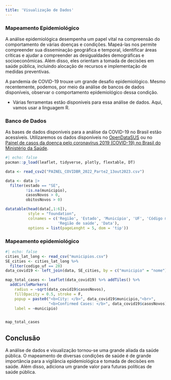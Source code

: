 ```yaml
---
title: 'Visualização de Dados'
---
```


### Mapeamento Epidemiológico

A análise epidemiológica desempenha um papel vital na compreensão do comportamento de várias doenças e condições. Mapeá-las nos permite compreender sua disseminação geográfica e temporal, identificar áreas críticas e ajudar a compreender as desigualdades demográficas e socioeconômicas. Além disso, eles orientam a tomada de decisões em saúde pública, incluindo alocação de recursos e implementação de medidas preventivas.

A pandemia de COVID-19 trouxe um grande desafio epidemiológico. Mesmo recentemente, podemos, por meio da análise de bancos de dados disponíveis, observar o comportamento epidemiológico dessa condição.

-   Várias ferramentas estão disponíveis para essa análise de dados. Aqui, vamos usar a linguagem R.

### Banco de Dados

As bases de dados disponíveis para a análise da COVID-19 no Brasil estão acessíveis. Utilizaremos os dados disponíveis no [OpenDataSUS](https://opendatasus.saude.gov.br/) ou no [Painel de casos da doença pelo coronavírus 2019 (COVID-19) no Brasil do Ministério da Saúde](https://covid.saude.gov.br/).

```r
#| echo: false
pacman::p_load(leaflet, tidyverse, plotly, flextable, DT)

data <- read_csv2("PAINEL_COVIDBR_2022_Parte2_13out2023.csv")

data <- data |> 
  filter(estado == "SE",
         !is.na(municipio),
         casosNovos > 0,
         obitosNovos > 0)

datatable(head(data[,1:6]),
          style = "foundation",
          colnames = c('Região', 'Estado', 'Município', 'UF', 'Código municipal',
                       'Região de saúde', 'Data'),
          options = list(pageLenght = 5, dom = 'tip'))
```

### Mapeamento epidemiológico

```r
#| echo: false
cities_lat_long <- read_csv("municipios.csv")
SE_cities <- cities_lat_long %>% 
  filter(codigo_uf == 28)
data_covid19 <- left_join(data, SE_cities, by = c("municipio" = "nome"))

map_total_cases <- leaflet(data_covid19) %>% addTiles() %>% 
  addCircleMarkers(
    radius = ~sqrt(data_covid19$casosNovos),
    fillOpacity = 0.5, stroke = F, 
    popup = paste0("<b>City: </b>", data_covid19$municipio,"<br>",
                   "<b>Confirmed Cases: </b>", data_covid19$casosNovos),
    label = ~municipio)


map_total_cases
```

## Conclusão

A análise de dados e visualização tornou-se uma grande aliada da saúde pública. O mapeamento de diversas condições de saúde é de grande importância para a vigilância epidemiológica e tomada de decisões em saúde. Além disso, adiciona um grande valor para futuras políticas de saúde pública.
